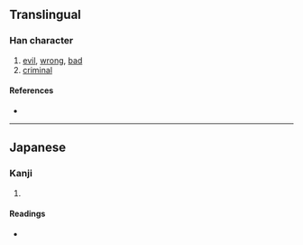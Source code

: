 {{also|幣}}
{{character info}}
==Translingual==

===Han character===
{{Han char|rn=50|rad=巾|as=12|sn=15|four=|canj=FKLB,XFKLB|ids=⿰敞巾}}

# [[evil]], [[wrong]], [[bad]]
# [[criminal]]

====References====
* {{Han ref|kx=0337.031|hdz=10754.011|uh=5E64|ud=24164}}

----

==Japanese==

===Kanji===
{{ja-kanji|grade=|rs=巾12}}

# {{rfdef|ja|sort=巾12}}

====Readings====
* {{ja-readings|on=[[へい]] (hei)|kun=}}